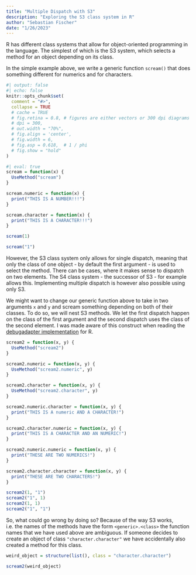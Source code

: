 ```yaml
---
title: "Multiple Dispatch with S3"
description: "Exploring the S3 class system in R"
author: "Sebastian Fischer"
date: "1/26/2023"
---
```


R has different class systems that allow for object-oriented programming in the language.
The simplest of which is the S3 system, which selects a method for an object depending on its class.

In the simple example above, we write a generic function `scream()` that does something different for numerics and for
characters.

```r
#| output: false
#| echo: false
knitr::opts_chunk$set(
  comment = "#>",
  collapse = TRUE
  # cache = TRUE
  # fig.retina = 0.8, # figures are either vectors or 300 dpi diagrams
  # dpi = 300,
  # out.width = "70%",
  # fig.align = 'center',
  # fig.width = 6,
  # fig.asp = 0.618,  # 1 / phi
  # fig.show = "hold"
)
```

```r
#| eval: true
scream = function(x) {
  UseMethod("scream")
}

scream.numeric = function(x) {
  print("THIS IS A NUMBER!!!")
}

scream.character = function(x) {
  print("THIS IS A CHARACTER!!!")
}

scream(1)

scream("1")
```

However, the S3 class system only allows for single dispatch, meaning that only the class of one object - by
default the first argument - is used to select the method.
There can be cases, where it makes sense to dispatch on two elements.
The S4 class system - the successor of S3 - for example allows this.
Implementing multiple dispatch is however also possible using only S3.

We might want to change our generic function above to take in two arguments `x` and `y` and scream something depending
on both of their classes. To do so, we will nest S3 methods. We let the first dispatch happen on the class of the
first argument and the second dispatch uses the class of the second element.
I was made aware of this construct when reading the [debugadapter implementation](https://github.com/dgkf/debugadapter)
for R.

```r
scream2 = function(x, y) {
  UseMethod("scream2")
}

scream2.numeric = function(x, y) {
  UseMethod("scream2.numeric", y)
}

scream2.character = function(x, y) {
  UseMethod("scream2.character", y)
}

scream2.numeric.character = function(x, y) {
  print("THIS IS A numeric AND A CHARACTER!")
}

scream2.character.numeric = function(x, y) { 
  print("THIS IS A CHARACTER AND AN NUMERIC!")
}

scream2.numeric.numeric = function(x, y) {
  print("THESE ARE TWO NUMERICS!")
}

scream2.character.character = function(x, y) {
  print("THESE ARE TWO CHARACTERS!")
}

scream2(1, "1")
scream2("1", 1)
scream2(1, 1)
scream2("1", "1")
```

So, what could go wrong by doing so?
Because of the way S3 works, i.e. the names of the methods have the form `<generic>.<class>` the function names that
we have used above are ambiguous. If someone decides to create an object of class `"character.character"` we have
accidentally also created a method for this class.

```r
weird_object = structure(list(), class = "character.character")

scream2(weird_object)
```
